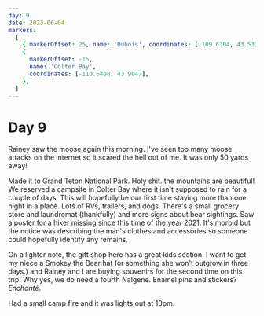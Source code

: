 ```yaml
---
day: 9
date: 2023-06-04
markers:
  [
    { markerOffset: 25, name: 'Dubois', coordinates: [-109.6304, 43.5336] },
    {
      markerOffset: -15,
      name: 'Colter Bay',
      coordinates: [-110.6408, 43.9047],
    },
  ]
---
```


# Day 9

Rainey saw the moose again this morning. I've seen too many moose attacks on the internet so it scared the hell out of me. It was only 50 yards away!

Made it to Grand Teton National Park. Holy shit. the mountains are beautiful! We reserved a campsite in Colter Bay where it isn't supposed to rain for a couple of days. This will hopefully be our first time staying more than one night in a place. Lots of RVs, trailers, and dogs. There's a small grocery store and laundromat (thankfully) and more signs about bear sightings. Saw a poster for a hiker missing since this time of the year 2021. It's morbid but the notice was describing the man's clothes and accessories so someone could hopefully identify any remains.

On a lighter note, the gift shop here has a great kids section. I want to get my niece a Smokey the Bear hat (or something she won't outgrow in three days.) and Rainey and I are buying souvenirs for the second time on this trip. Why yes, we do need a fourth Nalgene. Enamel pins and stickers? _Enchanté_.

Had a small camp fire and it was lights out at 10pm.
